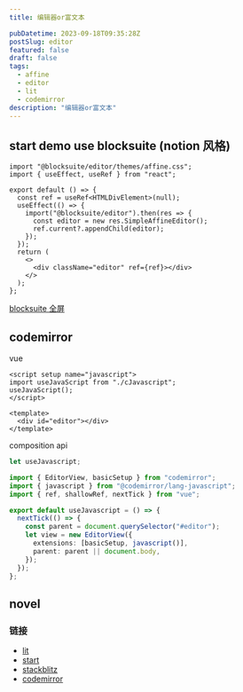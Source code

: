 ```yaml
---
title: 编辑器or富文本

pubDatetime: 2023-09-18T09:35:28Z
postSlug: editor
featured: false
draft: false
tags:
  - affine
  - editor
  - lit
  - codemirror
description: "编辑器or富文本"
---
```


## start demo use blocksuite (notion 风格)


<Editor client:only="react" />

```tsx
import "@blocksuite/editor/themes/affine.css";
import { useEffect, useRef } from "react";

export default () => {
  const ref = useRef<HTMLDivElement>(null);
  useEffect(() => {
    import("@blocksuite/editor").then(res => {
      const editor = new res.SimpleAffineEditor();
      ref.current?.appendChild(editor);
    });
  });
  return (
    <>
      <div className="editor" ref={ref}></div>
    </>
  );
};
```

[blocksuite 全屏](/fantastic/editor)

## codemirror


<Javacript client:only="vue" />

vue

```vue
<script setup name="javascript">
import useJavaScript from "./cJavascript";
useJavaScript();
</script>

<template>
  <div id="editor"></div>
</template>
```

composition api

```ts
let useJavascript;

import { EditorView, basicSetup } from "codemirror";
import { javascript } from "@codemirror/lang-javascript";
import { ref, shallowRef, nextTick } from "vue";

export default useJavascript = () => {
  nextTick(() => {
    const parent = document.querySelector("#editor");
    let view = new EditorView({
      extensions: [basicSetup, javascript()],
      parent: parent || document.body,
    });
  });
};
```

## novel


<Novel client:load />

### 链接

- [lit](https://lit.dev/)
- [start](https://blocksuite.affine.pro/getting-started.html)
- [stackblitz](https://stackblitz.com/github/toeverything/blocksuite?file=packages%2Fplayground%2Fapps%2Fdefault%2Fcomponents%2Fquick-edgeless-menu.ts)
- [codemirror](https://codemirror.net/)
